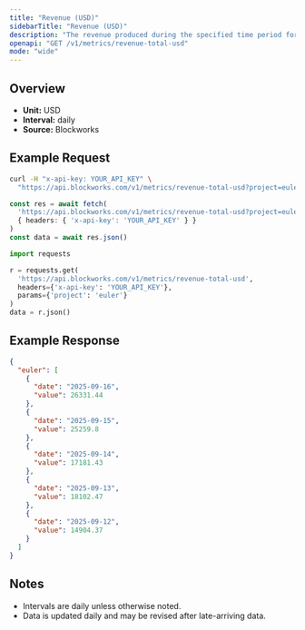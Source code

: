 ```yaml
---
title: "Revenue (USD)"
sidebarTitle: "Revenue (USD)"
description: "The revenue produced during the specified time period for given project."
openapi: "GET /v1/metrics/revenue-total-usd"
mode: "wide"
---
```


## Overview

- **Unit:** USD
- **Interval:** daily
- **Source:** Blockworks

## Example Request

<CodeGroup>

```bash cURL
curl -H "x-api-key: YOUR_API_KEY" \
  "https://api.blockworks.com/v1/metrics/revenue-total-usd?project=euler"
```

```typescript TypeScript
const res = await fetch(
  'https://api.blockworks.com/v1/metrics/revenue-total-usd?project=euler',
  { headers: { 'x-api-key': 'YOUR_API_KEY' } }
)
const data = await res.json()
```

```python Python
import requests

r = requests.get(
  'https://api.blockworks.com/v1/metrics/revenue-total-usd',
  headers={'x-api-key': 'YOUR_API_KEY'},
  params={'project': 'euler'}
)
data = r.json()
```

</CodeGroup>

## Example Response

```json
{
  "euler": [
    {
      "date": "2025-09-16",
      "value": 26331.44
    },
    {
      "date": "2025-09-15",
      "value": 25259.8
    },
    {
      "date": "2025-09-14",
      "value": 17181.43
    },
    {
      "date": "2025-09-13",
      "value": 18102.47
    },
    {
      "date": "2025-09-12",
      "value": 14904.37
    }
  ]
}
```

## Notes
- Intervals are daily unless otherwise noted.
- Data is updated daily and may be revised after late-arriving data.